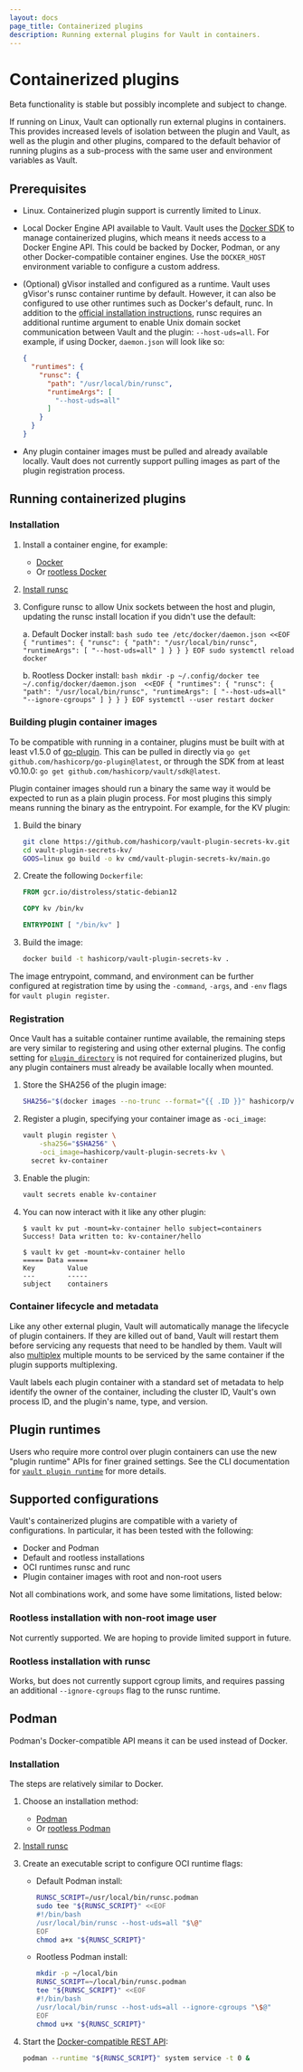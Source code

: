 ```yaml
---
layout: docs
page_title: Containerized plugins
description: Running external plugins for Vault in containers.
---
```


# Containerized plugins

<Important title="Beta feature">
  Beta functionality is stable but possibly incomplete and subject to change.
</Important>

If running on Linux, Vault can optionally run external plugins in containers.
This provides increased levels of isolation between the plugin and Vault, as
well as the plugin and other plugins, compared to the default behavior of
running plugins as a sub-process with the same user and environment variables
as Vault.

## Prerequisites

* Linux. Containerized plugin support is currently limited to Linux.

* Local Docker Engine API available to Vault. Vault uses the
  [Docker SDK](https://pkg.go.dev/github.com/docker/docker) to manage containerized
  plugins, which means it needs access to a Docker Engine API. This could be
  backed by Docker, Podman, or any other Docker-compatible container engines.
  Use the `DOCKER_HOST` environment variable to configure a custom address.

* (Optional) gVisor installed and configured as a runtime. Vault uses gVisor's
  runsc container runtime by default. However, it can also be configured to use
  other runtimes such as Docker's default, runc. In addition to the
  [official installation instructions](https://gvisor.dev/docs/user_guide/install/),
  runsc requires an additional runtime argument to enable Unix domain socket
  communication between Vault and the plugin: `--host-uds=all`.
  For example, if using Docker, `daemon.json` will look like so:

  ```json
  {
    "runtimes": {
      "runsc": {
        "path": "/usr/local/bin/runsc",
        "runtimeArgs": [
          "--host-uds=all"
        ]
      }
    }
  }
  ```

* Any plugin container images must be pulled and already available locally.
  Vault does not currently support pulling images as part of the plugin
  registration process.

## Running containerized plugins

### Installation

1. Install a container engine, for example:
    * [Docker](https://docs.docker.com/engine/install/)
    * Or [rootless Docker](https://docs.docker.com/engine/security/rootless/)

2. [Install runsc](https://gvisor.dev/docs/user_guide/install/)

3. Configure runsc to allow Unix sockets between the host and plugin, updating
   the runsc install location if you didn't use the default:

    a. Default Docker install:
        ```bash
        sudo tee /etc/docker/daemon.json <<EOF
        {
        "runtimes": {
          "runsc": {
            "path": "/usr/local/bin/runsc",
              "runtimeArgs": [
                "--host-uds=all"
              ]
            }
          }
        }
        EOF
        sudo systemctl reload docker
        ```
    
    b. Rootless Docker install:
        ```bash
        mkdir -p ~/.config/docker
        tee ~/.config/docker/daemon.json  <<EOF
        {
          "runtimes": {
            "runsc": {
              "path": "/usr/local/bin/runsc",
              "runtimeArgs": [
                "--host-uds=all"
                "--ignore-cgroups"
              ]
            }
          }
        }
        EOF
        systemctl --user restart docker
        ```

### Building plugin container images

To be compatible with running in a container, plugins must be built with at
least v1.5.0 of [go-plugin](https://github.com/hashicorp/go-plugin). This can
be pulled in directly via `go get github.com/hashicorp/go-plugin@latest`, or
through the SDK from at least v0.10.0: `go get github.com/hashicorp/vault/sdk@latest`.

Plugin container images should run a binary the same way it would be expected
to run as a plain plugin process. For most plugins this simply means running
the binary as the entrypoint. For example, for the KV plugin:

1. Build the binary
    ```bash
    git clone https://github.com/hashicorp/vault-plugin-secrets-kv.git
    cd vault-plugin-secrets-kv/
    GOOS=linux go build -o kv cmd/vault-plugin-secrets-kv/main.go
    ```

1. Create the following `Dockerfile`:
    ```Dockerfile
    FROM gcr.io/distroless/static-debian12

    COPY kv /bin/kv

    ENTRYPOINT [ "/bin/kv" ]
    ```

1. Build the image:
    ```bash
    docker build -t hashicorp/vault-plugin-secrets-kv .
    ```

The image entrypoint, command, and environment can be further configured at
registration time by using the `-command`, `-args`, and `-env` flags for
`vault plugin register`.

### Registration

Once Vault has a suitable container runtime available, the remaining steps are
very similar to registering and using other external plugins. The config setting
for [`plugin_directory`](/vault/docs/configuration#plugin_directory) is not required
for containerized plugins, but any plugin containers must already be available
locally when mounted.

1. Store the SHA256 of the plugin image:
    ```bash
    SHA256="$(docker images --no-trunc --format="{{ .ID }}" hashicorp/vault-plugin-secrets-kv | cut -d: -f2)"
    ```

1. Register a plugin, specifying your container image as `-oci_image`:
    ```bash
    vault plugin register \
        -sha256="$SHA256" \
        -oci_image=hashicorp/vault-plugin-secrets-kv \
      secret kv-container
    ```

1. Enable the plugin:
    ```bash
    vault secrets enable kv-container
    ```

1. You can now interact with it like any other plugin:
    ```shell-session
    $ vault kv put -mount=kv-container hello subject=containers
    Success! Data written to: kv-container/hello

    $ vault kv get -mount=kv-container hello
    ===== Data =====
    Key        Value
    ---        -----
    subject    containers
    ```

### Container lifecycle and metadata

Like any other external plugin, Vault will automatically manage the lifecycle
of plugin containers. If they are killed out of band, Vault will restart them
before servicing any requests that need to be handled by them. Vault will also
[multiplex](/vault/docs/plugins/plugin-architecture#plugin-multiplexing) multiple
mounts to be serviced by the same container if the plugin supports multiplexing.

Vault labels each plugin container with a standard set of metadata to help
identify the owner of the container, including the cluster ID, Vault's own
process ID, and the plugin's name, type, and version.

## Plugin runtimes

Users who require more control over plugin containers can use the new "plugin
runtime" APIs for finer grained settings. See the CLI documentation for
[`vault plugin runtime`](/vault/docs/commands/plugin/runtime) for more details.

## Supported configurations

Vault's containerized plugins are compatible with a variety of configurations.
In particular, it has been tested with the following:

* Docker and Podman
* Default and rootless installations
* OCI runtimes runsc and runc
* Plugin container images with root and non-root users

Not all combinations work, and some have some limitations, listed below:

### Rootless installation with non-root image user

Not currently supported. We are hoping to provide limited support in future.

### Rootless installation with runsc

Works, but does not currently support cgroup limits, and requires  passing an
additional `--ignore-cgroups` flag to the runsc runtime.

## Podman

Podman's Docker-compatible API means it can be used instead of Docker.

### Installation

The steps are relatively similar to Docker.

1. Choose an installation method:

    * [Podman](https://podman.io/docs/installation#installing-on-linux)
    * Or [rootless Podman](https://github.com/containers/podman/blob/main/docs/tutorials/rootless_tutorial.md)

2. [Install runsc](https://gvisor.dev/docs/user_guide/install/)

3. Create an executable script to configure OCI runtime flags:

    * Default Podman install:
      ```bash
      RUNSC_SCRIPT=/usr/local/bin/runsc.podman
      sudo tee "${RUNSC_SCRIPT}" <<EOF
      #!/bin/bash
      /usr/local/bin/runsc --host-uds=all "$\@"
      EOF
      chmod a+x "${RUNSC_SCRIPT}"
      ```

    * Rootless Podman install:
        ```bash
        mkdir -p ~/local/bin
        RUNSC_SCRIPT=~/local/bin/runsc.podman
        tee "${RUNSC_SCRIPT}" <<EOF
        #!/bin/bash
        /usr/local/bin/runsc --host-uds=all --ignore-cgroups "\$@"
        EOF
        chmod u+x "${RUNSC_SCRIPT}"
        ```

4. Start the [Docker-compatible REST API](https://docs.podman.io/en/latest/_static/api.html):
    ```bash
    podman --runtime "${RUNSC_SCRIPT}" system service -t 0 &
    ```
